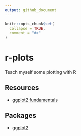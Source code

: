 ```yaml
---
output: github_document
---
```


<!-- README.md is generated from README.Rmd. Please edit that file -->

```r
knitr::opts_chunk$set(
  collapse = TRUE,
  comment = "#>"
)
```

# r-plots

Teach myself some plotting with R

## Resources

- [ggplot2 fundamentals](https://github.com/ch-bu/ggplot2-fundamentals)

## Packages

- [ggplot2](https://ggplot2.tidyverse.org/)